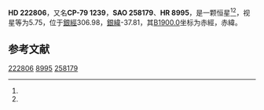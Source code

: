 {{Starbox begin
| name = HD 222806
}}
{{Starbox observe
| epoch = [[J2000.0|J2000.0]]
| constell = {{星座名待查}}<ref name=SIMBAD>{{cite web
 | url=http://simbad.u-strasbg.fr/simbad/sim-id?Ident=HR+8995
 | title =Pulsating variable Star
 | publisher=Centre de Données astronomiques de Strasbourg
 | work=SIMBAD
 | accessdate=2012-07-13}}</ref><ref name=DATA>{{cite web
 | url=http://vizier.u-strasbg.fr/viz-bin/VizieR-5?-out.add=.&-source=5050&-corr=PK=HR&-out.max=9999&HR=8995
 | title=VizieR Detailed Page
 | accessdate=2012-07-13
 | archive-date=2016-03-05
 | archive-url=https://web.archive.org/web/20160305045926/http://vizier.u-strasbg.fr/viz-bin/VizieR-5?-out.add=.&-source=5050&-corr=PK=HR&-out.max=9999&HR=8995
 | dead-url=no
 }}</ref>
| 星官 = 
| ra = {{RA|23|44|40.7}}<ref name=SIMBAD /><ref name=DATA />
| dec = {{DEC|-78|47|29}}<ref name=SIMBAD /><ref name=DATA />
| appmag_v = 5.75<ref name=SIMBAD /><ref name=DATA />
}}
{{Starbox character
| class = K1III<ref name=SIMBAD /><ref name=DATA />
| b-v = 1.11<ref name=SIMBAD /><ref name=DATA />
| u-b = 1.07<ref name=SIMBAD /><ref name=DATA />
| r-i = <ref name=SIMBAD /><ref name=DATA />
| variable = 
}}
{{Starbox astrometry
| radial_v = 1.07
| prop_mo_ra = 21
| parallax = 
| p_error = 
}}
{{Starbox catalog
| names =CP-79 1239，[[SAO星表|SAO]] 258179，[[HD星表|HD]] 222806，[[HR星表|HR]] 8995}}
{{Starbox reference |Simbad=HR+8995}}
{{Starbox end}}

'''HD 222806'''，又名'''CP-79 1239'''，'''SAO 258179'''、'''HR 8995'''，是一颗恒星<ref name=SIMBAD /><ref name=DATA />，视星等为5.75，位于[[銀道座標系|銀經]]306.98，[[銀道座標系|銀緯]]-37.81，其[[B1900.0|B1900.0]]坐标为赤經{{RA|23|38|36.2}}，赤緯{{DEC|-79|-37.81|48}}。

== 参考文献 ==
{{reflist}}

{{star-stub}}

[[Category:HD和HDE天體|222806]]
[[Category:HR天體|8995]]
[[Category:SAO天體|258179]]